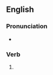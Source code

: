 ==English==

===Pronunciation===
* {{IPA|en|/ɪtʃt/}}

===Verb===
{{head|en|verb form}}

# {{en-past of|itch}}